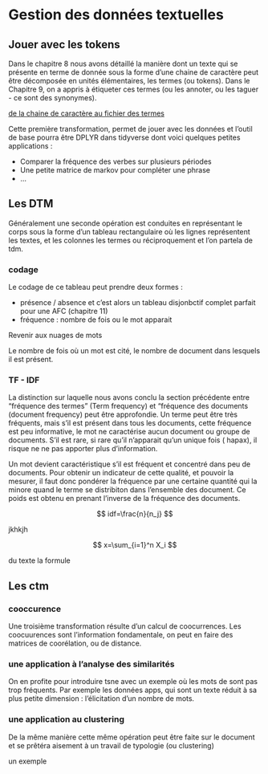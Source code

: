 # Gestion des données textuelles

## Jouer avec les tokens

Dans le chapitre 8 nous avons détaillé la manière dont un texte qui se présente en terme de donnée sous la forme d'une chaine de caractère peut être décomposée en unités élémentaires, les termes (ou tokens). Dans le Chapitre 9, on a appris à étiqueter ces termes (ou les annoter, ou les taguer - ce sont des synonymes).

[de la chaine de caractère au fichier des termes]()

Cette première transformation, permet de jouer avec les données et l'outil de base pourra être DPLYR dans tidyverse dont voici quelques petites applications :

 * Comparer la fréquence des verbes sur plusieurs périodes
 * Une petite matrice de markov pour compléter une phrase
 * ...

## Les DTM

Généralement une seconde opération est conduites en représentant le corps sous la forme d'un tableau rectangulaire où les lignes représentent les textes, et les colonnes les termes ou réciproquement et l'on partela de tdm.

### codage

Le codage de ce tableau peut prendre deux formes : 

 * présence / absence et c'est alors un tableau disjonbctif complet parfait pour une AFC (chapitre 11)
 * fréquence : nombre de fois ou le mot apparait 

Revenir aux nuages de mots

Le nombre de fois où un mot est cité, le nombre de document dans lesquels il est présent.


### TF - IDF

La distinction sur laquelle nous avons conclu la section précédente entre "fréquence des termes" (Term frequency) et "fréquence des documents (document frequency) peut être approfondie. Un terme peut être très fréquents, mais s'il est présent dans tous les documents, cette fréquence est peu informative, le mot ne caractérise aucun document ou groupe de documents. S'il est rare, si rare qu'il n'apparait qu'un unique fois ( hapax), il risque ne ne pas apporter plus d'information. 

Un mot devient caractéristique s'il est fréquent et concentré dans peu de documents. Pour obtenir un indicateur de cette qualité, et pouvoir la mesurer, il faut donc pondérer la fréquence par une certaine quantité qui la minore quand le terme se distribiton dans l'ensemble des document. Ce poids est obtenu en prenant l'inverse de la fréquence des documents.


$$
idf=\frac{n}{n_j}
$$

jkhkjh

$$ 
x=\sum_{i=1}^n X_i 
$$

du texte
la formule

## Les ctm

### cooccurence

Une troisième transformation résulte d'un calcul de coocurrences. Les coocuurences sont l'information fondamentale, on peut en faire des matrices de coorélation, ou de distance. 

### une application à l'analyse des similarités

On en profite pour introduire tsne avec un exemple où les mots de sont pas trop fréquents. Par exemple les données apps, qui sont un texte réduit à sa plus petite dimension : l'élicitation d'un nombre de mots. 

### une application au clustering


De la même manière cette même opération peut être faite sur le document et se prêtéra aisement à un travail de typologie (ou clustering)

un exemple
